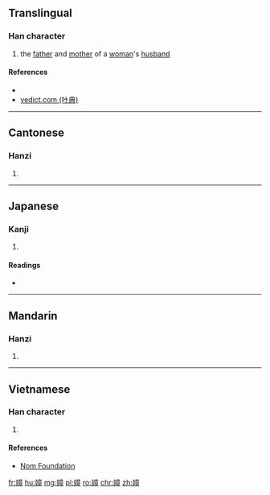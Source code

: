 ==Translingual==

===Han character===
{{Han char|rn=38|rad=女|as=11|sn=14|four=40446|canj=VYTJ|ids=⿰女章}}

# {{context|archaic|lang=cmn}} the [[father]] and [[mother]] of a [[woman]]'s [[husband]]

====References====
* {{Han ref|kx=0269.310|dkj=06649|dj=0537.200|hdz=21078.050|uh=5ADC|ud=23260|bh=E16B|bd=57707}}
* [http://yedict.com/htm/5A/5ADC.htm yedict.com (叶典)]

----

==Cantonese==

===Hanzi===
{{yue-hanzi|jyut=[[zoeng1]]|y=jeung1}}

# {{defn|lang=yue|sort=女11}}

----

==Japanese==

===Kanji===
{{ja-kanji|grade=|rs=女11}}

# {{defn|lang=ja|sort=女11}}

====Readings====
* {{ja-readings|on=[[しゃう]] (shau)|kun=[[しうと]] (shiuto), [[しうとめ]] (shiutome)}}

----

==Mandarin==

===Hanzi===
{{cmn-hanzi|pin=[[zhāng]] ([[zhang1]])|wg=chang<sup>1</sup>}}

# {{defn|lang=cmn|sort=女11}}

----

==Vietnamese==

===Han character===
{{vi-readings|rs=女11|hanviet=chương}}

# {{defn|lang=vi|sort=女11}}

====References====
* [http://nomfoundation.org/common/nom_details.php?codepoint=5adc Nom Foundation]

[[fr:嫜]]
[[hu:嫜]]
[[mg:嫜]]
[[pl:嫜]]
[[ro:嫜]]
[[chr:嫜]]
[[zh:嫜]]